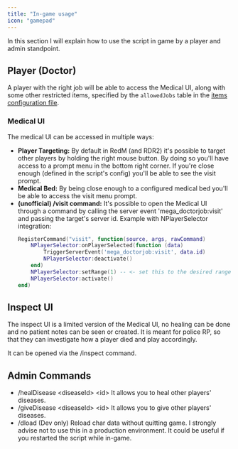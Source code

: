 ```yaml
---
title: "In-game usage"
icon: "gamepad"
---
```

In this section I will explain how to use the script in game by a player and admin standpoint.

## Player (Doctor)
A player with the right job will be able to access the Medical UI, along with some other restricted items, specified by the `allowedJobs` table in the [items configuration file](/scripts/doctorjob/configuration/items).

### Medical UI
The medical UI can be accessed in multiple ways:
- **Player Targeting:** By default in RedM (and RDR2) it's possible to target other players by holding the right mouse button. By doing so you'll have access to a prompt menu in the bottom right corner. If you're close enough (defined in the script's config) you'll be able to see the visit prompt.
- **Medical Bed:** By being close enough to a configured medical bed you'll be able to access the visit menu prompt.
- **(unofficial) /visit command:** It's possible to open the Medical UI through a command by calling the server event 'mega_doctorjob:visit' and passing the target's server id.
  Example with NPlayerSelector integration:
  ```lua
  RegisterCommand("visit", function(source, args, rawCommand)
      NPlayerSelector:onPlayerSelected(function (data)
          TriggerServerEvent('mega_doctorjob:visit', data.id)       
          NPlayerSelector:deactivate()
      end)
      NPlayerSelector:setRange(1) -- <- set this to the desired range
      NPlayerSelector:activate()   
  end)
  ```
  
## Inspect UI
The inspect UI is a limited version of the Medical UI, no healing can be done and no patient notes can be seen or created. It is meant for police RP, so that they can investigate how a player died and play accordingly.

It can be opened via the /inspect command.
## Admin Commands
- /healDisease \<diseaseId> \<id>
	It allows you to heal other players' diseases.
- /giveDisease \<diseaseId> \<id>
	It allows you to give other players' diseases.
- /dload
	(Dev only) Reload char data without quitting game. I strongly advise not to use this in a production environment. It could be useful if you restarted the script while in-game.
